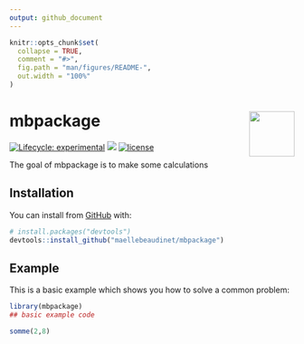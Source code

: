 ```yaml
---
output: github_document
---
```


<!-- README.md is generated from README.Rmd. Please edit that file -->

```r
knitr::opts_chunk$set(
  collapse = TRUE,
  comment = "#>",
  fig.path = "man/figures/README-",
  out.width = "100%"
)
```

# mbpackage <img src='man/figures/logo.png' align="right" height="80" />

<!-- badges: start -->
[![Lifecycle: experimental](https://img.shields.io/badge/lifecycle-experimental-orange.svg)](https://www.tidyverse.org/lifecycle/#experimental)
[![](https://img.shields.io/github/last-commit/maellebeaudinet/mbpackage.svg)](https://github.com/maellebeaudinet/mbpackage/commits/master)
[![license](https://img.shields.io/badge/license-GPL--3-blue.svg)](https://www.gnu.org/licenses/gpl-3.0.en.html)
<!-- badges: end -->

The goal of mbpackage is to make some calculations

## Installation

You can install from [GitHub](https://github.com/) with:

``` r
# install.packages("devtools")
devtools::install_github("maellebeaudinet/mbpackage")
```
## Example

This is a basic example which shows you how to solve a common problem:

```r
library(mbpackage)
## basic example code
```


```r
somme(2,8)
```


